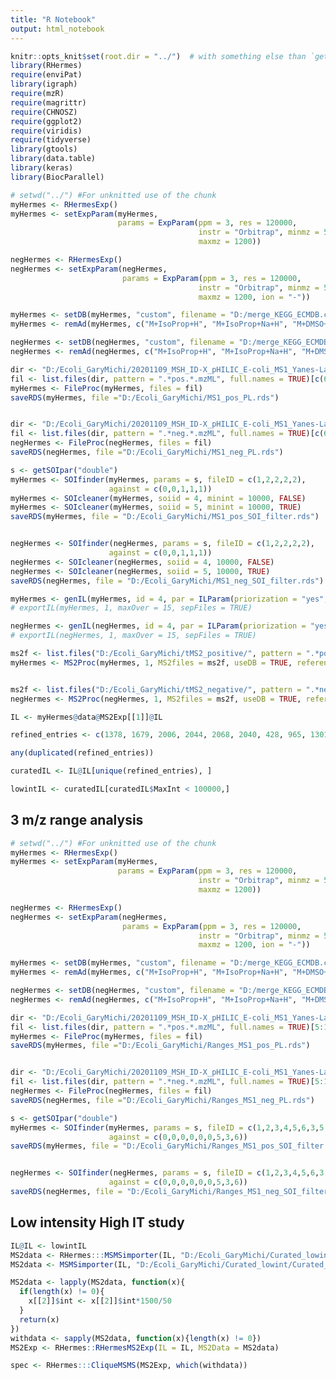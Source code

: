 ```yaml
---
title: "R Notebook"
output: html_notebook
---
```


```r
knitr::opts_knit$set(root.dir = "../")  # with something else than `getwd()`
library(RHermes)
require(enviPat)
library(igraph)
require(mzR)
require(magrittr)
require(CHNOSZ)
require(ggplot2)
require(viridis)
require(tidyverse)
library(gtools)
library(data.table)
library(keras)
library(BiocParallel)
```

```r
# setwd("../") #For unknitted use of the chunk
myHermes <- RHermesExp()
myHermes <- setExpParam(myHermes,
                        params = ExpParam(ppm = 3, res = 120000,
                                          instr = "Orbitrap", minmz = 50,
                                          maxmz = 1200))

negHermes <- RHermesExp()
negHermes <- setExpParam(negHermes,
                         params = ExpParam(ppm = 3, res = 120000,
                                          instr = "Orbitrap", minmz = 50,
                                          maxmz = 1200, ion = "-"))

```


```r
myHermes <- setDB(myHermes, "custom", filename = "D:/merge_KEGG_ECMDB.csv") 
myHermes <- remAd(myHermes, c("M+IsoProp+H", "M+IsoProp+Na+H", "M+DMSO+H"))

negHermes <- setDB(negHermes, "custom", filename = "D:/merge_KEGG_ECMDB.csv")
negHermes <- remAd(negHermes, c("M+IsoProp+H", "M+IsoProp+Na+H", "M+DMSO+H"))

```



```r
dir <- "D:/Ecoli_GaryMichi/20201109_MSH_ID-X_pHILIC_E-coli_MS1_Yanes-Lab/MS1_positive/"
fil <- list.files(dir, pattern = ".*pos.*.mzML", full.names = TRUE)[c(6,9)] #Blank and Sample
myHermes <- FileProc(myHermes, files = fil)
saveRDS(myHermes, file ="D:/Ecoli_GaryMichi/MS1_pos_PL.rds")


dir <- "D:/Ecoli_GaryMichi/20201109_MSH_ID-X_pHILIC_E-coli_MS1_Yanes-Lab/MS1_negative/"
fil <- list.files(dir, pattern = ".*neg.*.mzML", full.names = TRUE)[c(6,9)]
negHermes <- FileProc(negHermes, files = fil)
saveRDS(negHermes, file ="D:/Ecoli_GaryMichi/MS1_neg_PL.rds")

```

```r
s <- getSOIpar("double")
myHermes <- SOIfinder(myHermes, params = s, fileID = c(1,2,2,2,2),
                      against = c(0,0,1,1,1))
myHermes <- SOIcleaner(myHermes, soiid = 4, minint = 10000, FALSE)
myHermes <- SOIcleaner(myHermes, soiid = 5, minint = 10000, TRUE)
saveRDS(myHermes, file = "D:/Ecoli_GaryMichi/MS1_pos_SOI_filter.rds")


negHermes <- SOIfinder(negHermes, params = s, fileID = c(1,2,2,2,2),
                      against = c(0,0,1,1,1))
negHermes <- SOIcleaner(negHermes, soiid = 4, 10000, FALSE)
negHermes <- SOIcleaner(negHermes, soiid = 5, 10000, TRUE)
saveRDS(negHermes, file = "D:/Ecoli_GaryMichi/MS1_neg_SOI_filter.rds")

```


```r
myHermes <- genIL(myHermes, id = 4, par = ILParam(priorization = "yes", ad = c("M+H", "M+NH4", "M+CH3OH+H")))
# exportIL(myHermes, 1, maxOver = 15, sepFiles = TRUE)

negHermes <- genIL(negHermes, id = 4, par = ILParam(priorization = "yes", ad = c("M-H")))
# exportIL(negHermes, 1, maxOver = 15, sepFiles = TRUE)

```

```r
ms2f <- list.files("D:/Ecoli_GaryMichi/tMS2_positive/", pattern = ".*pos.*.mzML", full.names = TRUE)
myHermes <- MS2Proc(myHermes, 1, MS2files = ms2f, useDB = TRUE, referenceDB = "D:/MS2ID_20200824_202808.rds")


ms2f <- list.files("D:/Ecoli_GaryMichi/tMS2_negative/", pattern = ".*neg.*.mzML", full.names = TRUE)
negHermes <- MS2Proc(negHermes, 1, MS2files = ms2f, useDB = TRUE, referenceDB = "D:/MS2ID_20200824_202808.rds")
```



```r
IL <- myHermes@data@MS2Exp[[1]]@IL

refined_entries <- c(1378, 1679, 2006, 2044, 2068, 2040, 428, 965, 1301, 1266, 446, 1021, 879, 1469, 1556, 1655, 487,551, 1629, 501, 582, 1908, 1456, 1309, 730, 1760, 1832, 1599, 1645, 1540, 1792, 227, 487, 551, 1371, 1540, 1608, 1141, 1348, 469, 564, 2046, 1375, 1491, 1435, 1953, 1268, 2087, 1339, 1929, 210, 2109)

any(duplicated(refined_entries))

curatedIL <- IL@IL[unique(refined_entries), ]

lowintIL <- curatedIL[curatedIL$MaxInt < 100000,]

```



## 3 m/z range analysis
```r
# setwd("../") #For unknitted use of the chunk
myHermes <- RHermesExp()
myHermes <- setExpParam(myHermes,
                        params = ExpParam(ppm = 3, res = 120000,
                                          instr = "Orbitrap", minmz = 50,
                                          maxmz = 1200))

negHermes <- RHermesExp()
negHermes <- setExpParam(negHermes,
                         params = ExpParam(ppm = 3, res = 120000,
                                          instr = "Orbitrap", minmz = 50,
                                          maxmz = 1200, ion = "-"))

```


```r
myHermes <- setDB(myHermes, "custom", filename = "D:/merge_KEGG_ECMDB.csv") 
myHermes <- remAd(myHermes, c("M+IsoProp+H", "M+IsoProp+Na+H", "M+DMSO+H"))

negHermes <- setDB(negHermes, "custom", filename = "D:/merge_KEGG_ECMDB.csv")
negHermes <- remAd(negHermes, c("M+IsoProp+H", "M+IsoProp+Na+H", "M+DMSO+H"))

```



```r
dir <- "D:/Ecoli_GaryMichi/20201109_MSH_ID-X_pHILIC_E-coli_MS1_Yanes-Lab/MS1_positive/"
fil <- list.files(dir, pattern = ".*pos.*.mzML", full.names = TRUE)[5:10] 
myHermes <- FileProc(myHermes, files = fil)
saveRDS(myHermes, file ="D:/Ecoli_GaryMichi/Ranges_MS1_pos_PL.rds")


dir <- "D:/Ecoli_GaryMichi/20201109_MSH_ID-X_pHILIC_E-coli_MS1_Yanes-Lab/MS1_negative/"
fil <- list.files(dir, pattern = ".*neg.*.mzML", full.names = TRUE)[5:10]
negHermes <- FileProc(negHermes, files = fil)
saveRDS(negHermes, file ="D:/Ecoli_GaryMichi/Ranges_MS1_neg_PL.rds")

```

```r
s <- getSOIpar("double")
myHermes <- SOIfinder(myHermes, params = s, fileID = c(1,2,3,4,5,6,3,5,5),
                      against = c(0,0,0,0,0,0,5,3,6))
saveRDS(myHermes, file = "D:/Ecoli_GaryMichi/Ranges_MS1_pos_SOI_filter.rds")


negHermes <- SOIfinder(negHermes, params = s, fileID = c(1,2,3,4,5,6,3,5,5),
                      against = c(0,0,0,0,0,0,5,3,6))
saveRDS(negHermes, file = "D:/Ecoli_GaryMichi/Ranges_MS1_neg_SOI_filter.rds")

```

## Low intensity High IT study

```r
IL@IL <- lowintIL
MS2data <- RHermes:::MSMSimporter(IL, "D:/Ecoli_GaryMichi/Curated_lowint/Curated_lowint/UNL_Ecoli_low-int_pos.mzML")
MS2data <- MSMSimporter(IL, "D:/Ecoli_GaryMichi/Curated_lowint/Curated_lowint/UNL_Ecoli_low-int_pos.mzML")

MS2data <- lapply(MS2data, function(x){
  if(length(x) != 0){
    x[[2]]$int <- x[[2]]$int*1500/50 
  }
  return(x)
})
withdata <- sapply(MS2data, function(x){length(x) != 0})
MS2Exp <- RHermes::RHermesMS2Exp(IL = IL, MS2Data = MS2data)

spec <- RHermes:::CliqueMSMS(MS2Exp, which(withdata))


```



